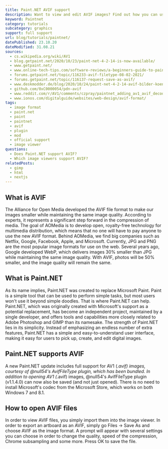 ```yaml
---
title: Paint.NET AVIF support
description: Want to view and edit AVIF images? Find out how you can use AVIF images in Paint.NET.
keyword: Paintnet
category: tutorials
subcategory: graphics
support: full support
url: blog/tutorials/paintnet/
datePublished: 23.10.20
dateModified: 31.08.21
sources:
  - cs.wikipedia.org/wiki/AV1
  - blog.getpaint.net/2020/10/23/paint-net-4-2-14-is-now-available/
  - www.getpaint.net/
  - www.online-tech-tips.com/software-reviews/a-beginners-guide-to-paint-net-how-does-it-differ-from-photoshop/
  - forums.getpaint.net/topic/116233-avif-filetype-08-02-2021/
  - forums.getpaint.net/topic/116137-request-save-as-avif/
  - www.deskmodder.de/blog/2020/10/24/paint-net-4-2-14-avif-bilder-koennen-nun-auch-gespeichert-werden/
  - github.com/0xC0000054/pdn-avif
  - www.reddit.com/r/AV1/comments/czpray/paintnet_adding_av1_avif_decoding_in_v422/
  - www.ionos.com/digitalguide/websites/web-design/avif-format/
tags:
  - image format
  - paint.net
  - paint
  - paintnet
  - avif
  - plugin
  - mod
  - official support
  - image viewer
questions:
  - Does Paint.NET support AVIF?
  - Which image viewers support AVIF?
relatedPosts:
  - gimp
  - html
  - nextjs
---
```


## What is AVIF

The Alliance for Open Media developed the AVIF file format to make our images smaller while maintaining the same image quality. According to experts, it represents a significant step forward in the compression of media. The goal of AOMedia is to develop open, royalty-free technology for multimedia distribution, which means that no one will have to pay anyone to use the new AVIF format. Behind AOMedia, we find big companies such as Netflix, Google, Facebook, Apple, and Microsoft. Currently, JPG and PNG are the most popular image formats for use on the web. Several years ago, Google developed WebP, which delivers images 30% smaller than JPG while maintaining the same image quality. With AVIF, photos will be 50% smaller, and the image quality will remain the same.

## What is Paint.NET

As its name implies, Paint.NET was created to replace Microsoft Paint. Paint is a simple tool that can be used to perform simple tasks, but most users won't use it beyond simple doodles. That is where Paint.NET can help. Paint.NET, which was originally created with Microsoft's support as a potential replacement, has become an independent project, maintained by a single developer, and offers tools and capabilities more closely related to Adobe Photoshop and GIMP than its namesake. The strength of Paint.NET lies in its simplicity. Instead of emphasizing an endless number of extra features, Paint.NET has a simple and easy-to-understand user interface, making it easy for users to pick up, create, and edit digital images.

## Paint.NET supports AVIF

A new Paint.NET update includes full support for AV1 (_.avif) images, courtesy of @null54's AvifFileType plugin, which has been bundled. In addition to opening AV1 (_.avif) images, @null54's AvifFileType plugin (v1.1.4.0) can now also be saved (and not just opened). There is no need to install Microsoft's codec from the Microsoft Store, which works on both Windows 7 and 8.1.

## How to open AVIF files

In order to view AVIF files, you simply import them into the image viewer. In order to export an artboard as an AVIF, simply go Files -> Save As and choose AVIF as the image format. A prompt will appear with several settings you can choose in order to change the quality, speed of the compression, Chrome subsampling and some more. Press OK to save the file.
